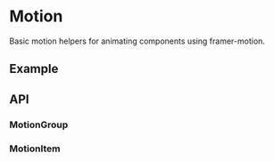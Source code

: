 
<Meta title="Docs/Components/Layout/Motion" />

# Motion
Basic motion helpers for animating components using framer-motion.

## Example
<Canvas sourceState="shown" of={MotionStories.Simple} />

## API

### MotionGroup
<ArgTypes of={MotionGroup} />

### MotionItem
<ArgTypes of={MotionItem} />
